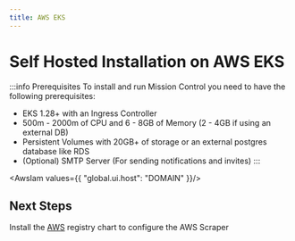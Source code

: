 ```yaml
---
title: AWS EKS
---
```



# Self Hosted Installation on AWS EKS

:::info Prerequisites
To install and run Mission Control you need to have the following prerequisites:

- EKS 1.28+ with an Ingress Controller
- 500m - 2000m of CPU and 6 - 8GB of Memory (2 - 4GB if using an external DB)
- Persistent Volumes with 20GB+ of storage or an external postgres database like RDS
- (Optional) SMTP Server (For sending notifications and invites)
:::

<AwsIam values={{
  "global.ui.host": "DOMAIN"
}}/>



## Next Steps

Install the [AWS](/registry/aws) registry chart to configure the AWS Scraper
